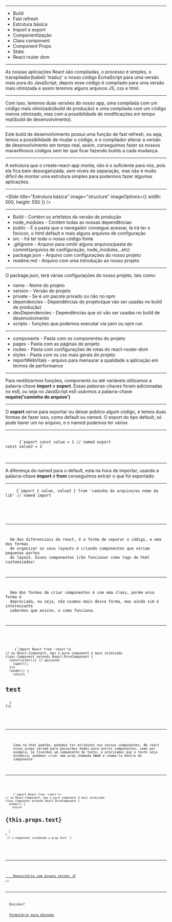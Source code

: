 

<Intro title="Introdução a react parte 2" image="coding" />

---

<Slide title="O que vamos ver hoje?">
  <ul>
    <Appear>
      <li>Build</li>
      <li>Fast refresh</li>
      <li>Estrutura básica</li>
      <li>Import e export</li>
      <li>Componentização</li>
      <li>Class component</li>
      <li>Component Props</li>
      <li>State</li>
      <li>React router dom</li>
    </Appear>
  </ul>
</Slide>

---

<Slide title="Build">
  As nossas aplicações React são compiladas, o processo é simples, o
  transpilador(babel) 'traduz' o nosso código EcmaScript para uma versão mais
  pura do JavaScript, depois esse código é compilado para uma versão mais
  otimizada e assim teremos alguns arquivos JS, css e html.
</Slide>

---

<Slide title="Build">
  Com isso, teremos duas versões do nosso app, uma compilada com um código mais
  otimizado(build de produção) e uma compilada com um código menos otimizado,
  mas com a possibilidade de modificações em tempo real(build de
  desenvolvimento).
</Slide>

---

<Slide title="Fast Refresh">
  Este build de desenvolvimento possui uma função de fast refresh, ou seja,
  temos a possibilidade de mudar o código, e o compilador alterar a versão de
  desenvolvimento em tempo real, assim, conseguimos fazer os nossos maravilhosos
  códigos sem ter que ficar fazendo builds a cada mudança.
</Slide>

---

<Slide title="Estrutura básica">
  A estrutura que o create-react-app monta, não é o suficiente para nós, pois
  ela fica bem desorganizada, sem níveis de separação, mas não é muito dificil
  de montar uma estrutura simples para podermos fazer algumas aplicações.
</Slide>

---

<Slide
  title="Estrutura básica"
  image="structure"
  imageOptions={{ width: 500, height: 550 }}
/>

---

<Slide title="Estrutura básica">
  <ul>
    <li>Build - Contém os artefatos da versão de produção</li>
    <li>node_modules - Contém todas as nossas dependências</li>
    <li>
      public - É a pasta que o navegador consegue acessar, la irá ter o favicon,
      o html default e mais alguns arquivos de configuração
    </li>
    <li>src - Irá ter todo o nosso código fonte</li>
    <li>
      .gitignore - Arquivo para omitir alguns arquivos/pasta do commit(arquivos
      de configuração, node_modules...etc)
    </li>
    <li>package.json - Arquivo com configurações do nosso projeto</li>
    <li>readme.md - Arquivo com uma introdução ao nosso projeto</li>
  </ul>
</Slide>

---

<Slide title="Estrutura básica - Package.json">
  O package.json, terá várias configurações do nosso projeto, tais como:
  <br />
  <ul>
    <li>name - Nome do projeto</li>
    <li>version - Versão do projeto</li>
    <li>private - Se é um pacote privado ou não no npm</li>
    <li>
      dependencies - Dependências do projeto(que vão ser usadas no build de
      produção)
    </li>
    <li>
      devDependencies - Dependências que só vão ser usadas no build de
      desenvolvimento
    </li>
    <li>scripts - funções que podemos executar via yarn ou npm run</li>
  </ul>
</Slide>

---

<Slide title="Estrutura básica - src">
  <ul>
    <li>components - Pasta com os componentes do projeto</li>
    <li>pages - Pasta com as páginas do projeto</li>
    <li>routes - Pasta com configurações de rotas do react-router-dom</li>
    <li>styles - Pasta com os css mais gerais do projeto</li>
    <li>
      reportWebVitals - arquivo para mensurar a qualidade a aplicação em termos
      de performance
    </li>
  </ul>
</Slide>

---

<Slide title="import e export">
  <span>
    Para reutilizarmos funções, components ou até variáveis utilizamos a
    palavra-chave <b>import</b> e <b>export</b>. Essas palavras-chaves foram
    adicionadas no es6, ou seja no JavaScript es5 usávmos a palavra-chave
    <b> require('caminho do arquivo')</b>
  </span>
</Slide>

---

<Slide title="export">
  <span>
    O <b>export</b> serve para exportar ou deixar público algum código, e temos
    duas formas de fazer isso, como default ou named. O export do tipo default,
    só pode haver um no arquivo, e o named podemos ter vários
  </span>
</Slide>

---

<Slide title="export - exemplo">
  <pre>
    <code>
      {`export const value = 1 // named export
const value2 = 2
    </code>
  </pre>
</Slide>

---

<Slide title="import">
  <span>
    A diferença do named para o default, esta na hora de importar, usando a
    palavra-chave <b>import</b> e <b>from</b> conseguimos extrair o que foi
    exportado.
  </span>
</Slide>

---

<Slide title="import - exemplo">
  <pre>
    <code>{`import { value, value3 } from 'caminho do arquivo/ou nome da lib' // named import
  </pre>
</Slide>

---

<Slide title="Componentização">
  Um dos diferenciais do react, é a forma de separar o código, e uma das formas
  de organizar os seus layouts é criando componentes que seriam pequenas partes
  do layout. Esses componentes irão funcionar como tags de html customizadas!
</Slide>

---

<Slide title="Class component">
  Uma das formas de criar componentes é com uma class, porém essa forma é
  depreciada, ou seja, não usamos mais dessa forma, mas ainda sim é interessante
  sabermos que existe, e como funciona.
</Slide>

---

<Slide title="Class component - exemplo">
  <pre>
    <code>{`import React from 'react'\n
// ou React.Component, mas o pure component é mais otimizado
class Component extends React.PureComponent { 
  constructor(){ // opcional
    super();
  }\n
  render() {
    return <h1>test</h1>
  }
}\n
  </pre>
</Slide>

---

<Slide title="Component props">
  <span>
    Como no html padrão, podemos ter atributos nos nossos componentes. No react
    essas props servem para passarmos dados para outros componentes, como por
    exemplo, se tivermos um componente de texto, e precisamos que o texto seja
    dinâmico, podemos criar uma prop chamada <b>text</b> e chama-la dentro do
    componente
  </span>
</Slide>

---

<Slide title="Component props - exemplo">
  <pre>
    <code>{`import React from 'react'\n
// ou React.Component, mas o pure component é mais otimizado
class Component extends React.PureComponent { 
  render() {
    return <h1>{this.props.text}</h1>
  }
}
<Component text="aeho" /> // o Component recebendo a prop text `}</code>
  </pre>
</Slide>

---

<Slide title="Referências">
  <a href="https://github.com/DavidDimon/awari-tests">
    Repositório com alguns testes :D
  </a>
</Slide>

---

<Slide title="Isso é tudo pessoal!">
  Duvidas?
  <br />
  <a href="https://forms.gle/NE5p3juqxmDaXyj3A">Formulário para dúvidas</a>
</Slide>
